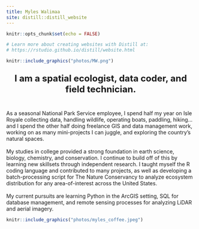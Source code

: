 ```yaml
---
title: Myles Walimaa
site: distill::distill_website
---
```


```r
knitr::opts_chunk$set(echo = FALSE)

# Learn more about creating websites with Distill at:
# https://rstudio.github.io/distill/website.html

```


```r
knitr::include_graphics("photos/MW.png")


```


<font size="5"><p style="text-align: center;">**I am a spatial ecologist, data coder, and field technician.**</p></font>  
As a seasonal National Park Service employee, I spend half my year on Isle Royale collecting data, handling wildlife, operating boats, paddling, hiking... and I spend the other half doing freelance GIS and data management work, working on as many mini-projects I can juggle, and exploring the country's natural spaces.  
<br>
My studies in college provided a strong foundation in earth science, biology, chemistry, and conservation. I continue to build off of this by learning new skillsets through independent research. I taught myself the R coding language and contributed to many projects, as well as developing a batch-processing script for The Nature Conservancy to analyze ecosystem distribution for any area-of-interest across the United States.  
<br>
My current pursuits are learning Python in the ArcGIS setting, SQL for database management, and remote sensing processes for analyzing LiDAR and aerial imagery.
<br>

```r
knitr::include_graphics("photos/myles_coffee.jpeg")


```